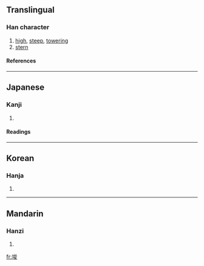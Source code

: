 ==Translingual==
===Han character===
{{Han char|rn=32|rad=土|as=07|sn=10|four=|canj=土戈金水 (GICE)}}
# [[high]], [[steep]], [[towering]]
# [[stern]]
====References====
{{Han ref|kx=0229.250|dkj=05113|dj=0465.150|hdz=10448.010|uh=57C8|ud=22472}}
----
==Japanese==
===Kanji===
{{ja-kanji|grade=|rs=土07}}
# {{defn|Japanese}} 
====Readings====
{{ja-readings|on=[[しゅん]] (shun)|kun=[[そばだつ]] (sobadatsu)}}
----
==Korean==
===Hanja===
{{ko-hanja|hangeul=준|rv=jun|mr=chun}}
# {{defn|Korean}}
----
==Mandarin==
===Hanzi===
{{cmn-hanzi|pin=[[xùn]] (xun4)|wg=hsün<sup>4</sup>}}
# {{defn|Mandarin}}

[[fr:埈]]